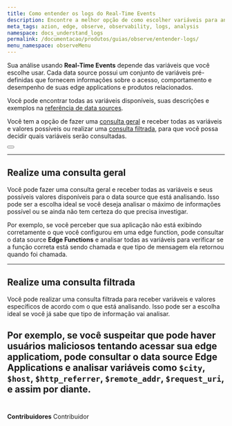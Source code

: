 ```yaml
---
title: Como entender os logs do Real-Time Events
description: Encontre a melhor opção de como escolher variáveis para analisar seus logs.
meta_tags: azion, edge, observe, observability, logs, analysis
namespace: docs_understand_logs
permalink: /documentacao/produtos/guias/observe/entender-logs/
menu_namespace: observeMenu
---
```



Sua análise usando **Real-Time Events** depende das variáveis que você escolhe usar. Cada data source possui um conjunto de variáveis pré-definidas que fornecem informações sobre o acesso, comportamento e desempenho de suas edge applications e produtos relacionados.

Você pode encontrar todas as variáveis disponíveis, suas descrições e exemplos na [referência de data sources](/pt-br/documentacao/produtos/observe/data-stream/#data-sources).

Você tem a opção de fazer uma [consulta geral](realize-uma-consulta-geral) e receber todas as variáveis e valores possíveis ou realizar uma [consulta filtrada](realize-uma-consulta-filtrada), para que você possa decidir quais variáveis serão consultadas.

<Button href="/pt-br/documentacao/produtos/guias/observe/adicionar-filtros-events/" text="consulte o guia para adicionar de filtros" variant="secondary" target="_blank"></Button>

---

## Realize uma consulta geral

Você pode fazer uma consulta geral e receber todas as variáveis e seus possíveis valores disponíveis para o data source que está analisando. Isso pode ser a escolha ideal se você deseja analisar o máximo de informações possível ou se ainda não tem certeza do que precisa investigar.

Por exemplo, se você perceber que sua aplicação não está exibindo corretamente o que você configurou em uma edge function, pode consultar o data source **Edge Functions** e analisar todas as variáveis para verificar se a função correta está sendo chamada e que tipo de mensagem ela retornou quando foi chamada.

---

## Realize uma consulta filtrada

Você pode realizar uma consulta filtrada para receber variáveis e valores específicos de acordo com o que está analisando. Isso pode ser a escolha ideal se você já sabe que tipo de informação vai analisar.

Por exemplo, se você suspeitar que pode haver usuários maliciosos tentando acessar sua edge applicatiom, pode consultar o data source **Edge Applications** e analisar variáveis como `$city`, `$host`, `$http_referrer`, `$remote_addr`, `$request_uri`, e assim por diante.
<br /><br />
---


**Contribuidores** <ContributorList>Contribuidor</ContributorList>
